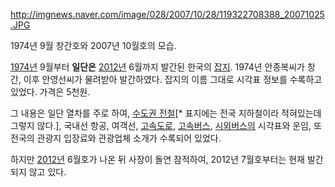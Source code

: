 http://imgnews.naver.com/image/028/2007/10/28/119322708388_20071025.JPG

1974년 9월 창간호와 2007년 10월호의 모습.

[[1974년]] 9월부터 '''일단은''' [[2012년]] 6월까지 발간된 한국의 [[잡지]]. 1974년 안종복씨가 창간, 이후 안영선씨가 물려받아 발간하였다. 잡지의 이름 그대로 시각표 정보를 수록하고 있었다. 가격은 5천원.

그 내용은 일단 열차를 주로 하여, [[수도권 전철]][* 표지에는 전국 지하철이라 적혀있는데 그렇지 않다.], 국내선 항공, 여객선, [[고속도로]], [[고속버스]], [[시외버스]]의 시각표와 운임, 또 전국의 관광지 입장료와 관광업체 소개가 수록되어 있었다.

하지만 [[2012년]] 6월호가 나온 뒤 사장이 돌연 잠적하여, 2012년 7월호부터는 현재 발간되지 않고 있다.
